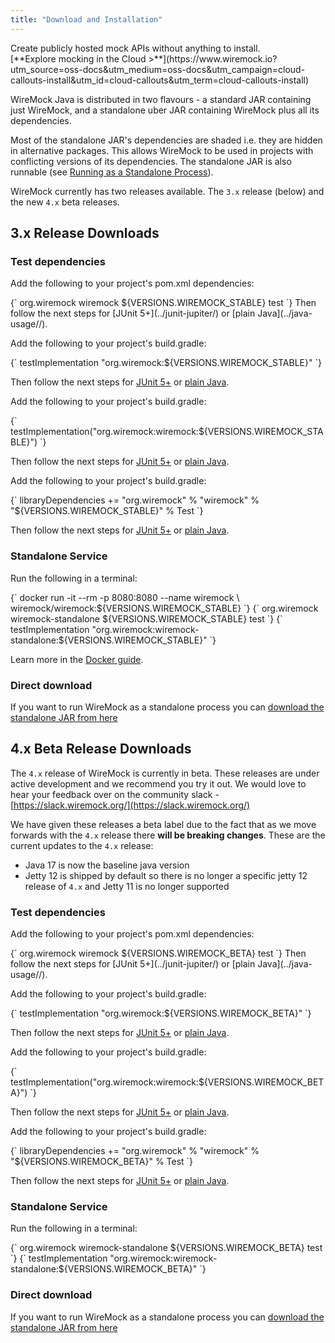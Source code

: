 ```yaml
---
title: "Download and Installation"
---
```



<CloudCallout title="Try WireMock Cloud" icon="rocket">
    Create publicly hosted mock APIs without anything to install. <br/>[**Explore mocking in the Cloud >**](https://www.wiremock.io?utm_source=oss-docs&utm_medium=oss-docs&utm_campaign=cloud-callouts-install&utm_id=cloud-callouts&utm_term=cloud-callouts-install)
</CloudCallout>


WireMock Java is distributed in two flavours - a standard JAR containing just WireMock, and a standalone uber JAR containing
WireMock plus all its dependencies.

Most of the standalone JAR's dependencies are shaded i.e. they are hidden in alternative packages. This allows WireMock to be used in projects with
conflicting versions of its dependencies. The standalone JAR is also runnable (see [Running as a Standalone Process](../standalone/)).

WireMock currently has two releases available.  The `3.x` release (below) and the new `4.x` beta releases.

## 3.x Release Downloads



### Test dependencies


<Tabs>
<TabItem label="Maven">

Add the following to your project's pom.xml dependencies:

<VCode lang="xml">
{`
    <dependency>
        <groupId>org.wiremock</groupId>
        <artifactId>wiremock</artifactId>
        <version>${VERSIONS.WIREMOCK_STABLE}</version>
        <scope>test</scope>
    </dependency>
`}
</VCode>
Then follow the next steps for [JUnit 5+](../junit-jupiter/) or [plain Java](../java-usage//).

</TabItem>
<TabItem label="Gradle Groovy">

Add the following to your project's build.gradle:

<VCode lang="groovy">
{`
testImplementation "org.wiremock:${VERSIONS.WIREMOCK_STABLE}"
`}
</VCode>

Then follow the next steps for [JUnit 5+](../junit-jupiter/) or [plain Java](../java-usage//).

</TabItem>
<TabItem label="Gradle Kotlin">

Add the following to your project's build.gradle:

<VCode lang="kotlin">
{`
testImplementation("org.wiremock:wiremock:${VERSIONS.WIREMOCK_STABLE}")
`}
</VCode>

Then follow the next steps for [JUnit 5+](../junit-jupiter/) or [plain Java](../java-usage//).

</TabItem>
<TabItem label="Scala SBT">

Add the following to your project's build.gradle:

<VCode lang="scala">
{`
libraryDependencies +=
"org.wiremock" % "wiremock" % "${VERSIONS.WIREMOCK_STABLE}" % Test
`}
</VCode>

Then follow the next steps for [JUnit 5+](../junit-jupiter/) or [plain Java](../java-usage//).

</TabItem>
</Tabs>

### Standalone Service

Run the following in a terminal:

<Tabs>
<TabItem label="Docker">

<VCode lang="bash">
{`
docker run -it --rm -p 8080:8080 --name wiremock \
wiremock/wiremock:${VERSIONS.WIREMOCK_STABLE}
`}
</VCode>

</TabItem>
<TabItem label="Maven">

<VCode lang="xml">
{`
<dependency>
    <groupId>org.wiremock</groupId>
    <artifactId>wiremock-standalone</artifactId>
    <version>${VERSIONS.WIREMOCK_STABLE}</version>
    <scope>test</scope>
</dependency>
`}
</VCode>

</TabItem>
<TabItem label="Gradle">

<VCode lang="groovy">
{`
testImplementation "org.wiremock:wiremock-standalone:${VERSIONS.WIREMOCK_STABLE}"
`}
</VCode>

</TabItem>
</Tabs>


Learn more in the [Docker guide](../../docs/standalone/docker/).

### Direct download

If you want to run WireMock as a standalone process you can
<a id="wiremock-standalone-download" href={STABLE_DOWNLOAD_URL}>download the standalone JAR from
here</a>

## 4.x Beta Release Downloads

The `4.x` release of WireMock is currently in beta.  These releases are under active development and we recommend you try it out.  We would love
to hear your feedback over on the community slack - [https://slack.wiremock.org/](https://slack.wiremock.org/)

We have given these releases a beta label due to the fact that as we move forwards with the `4.x` release there **will be
breaking changes**.  These are the current updates to the `4.x` release:

* Java 17 is now the baseline java version
* Jetty 12 is shipped by default so there is no longer a specific jetty 12 release of `4.x` and Jetty 11 is no longer supported

### Test dependencies

<Tabs>
<TabItem label="Maven">

Add the following to your project's pom.xml dependencies:

<VCode lang="xml">
{`
    <dependency>
        <groupId>org.wiremock</groupId>
        <artifactId>wiremock</artifactId>
        <version>${VERSIONS.WIREMOCK_BETA}</version>
        <scope>test</scope>
    </dependency>
`}
</VCode>
Then follow the next steps for [JUnit 5+](../junit-jupiter/) or [plain Java](../java-usage//).

</TabItem>
<TabItem label="Gradle Groovy">

Add the following to your project's build.gradle:

<VCode lang="groovy">
{`
testImplementation "org.wiremock:${VERSIONS.WIREMOCK_BETA}"
`}
</VCode>

Then follow the next steps for [JUnit 5+](../junit-jupiter/) or [plain Java](../java-usage//).

</TabItem>
<TabItem label="Gradle Kotlin">

Add the following to your project's build.gradle:

<VCode lang="kotlin">
{`
testImplementation("org.wiremock:wiremock:${VERSIONS.WIREMOCK_BETA}")
`}
</VCode>

Then follow the next steps for [JUnit 5+](../junit-jupiter/) or [plain Java](../java-usage//).

</TabItem>
<TabItem label="Scala SBT">

Add the following to your project's build.gradle:

<VCode lang="scala">
{`
libraryDependencies +=
"org.wiremock" % "wiremock" % "${VERSIONS.WIREMOCK_BETA}" % Test
`}
</VCode>

Then follow the next steps for [JUnit 5+](../junit-jupiter/) or [plain Java](../java-usage//).

</TabItem>
</Tabs>


### Standalone Service

Run the following in a terminal:

<Tabs>
<TabItem label="Maven">

<VCode lang="xml">
{`
<dependency>
    <groupId>org.wiremock</groupId>
    <artifactId>wiremock-standalone</artifactId>
    <version>${VERSIONS.WIREMOCK_BETA}</version>
    <scope>test</scope>
</dependency>
`}
</VCode>

</TabItem>
<TabItem label="Gradle">

<VCode lang="groovy">
{`
testImplementation "org.wiremock:wiremock-standalone:${VERSIONS.WIREMOCK_BETA}"
`}
</VCode>

</TabItem>
</Tabs>


### Direct download

If you want to run WireMock as a standalone process you can
<a id="wiremock-standalone-download" href={BETA_DOWNLOAD_URL}>download the standalone JAR from
here</a>
